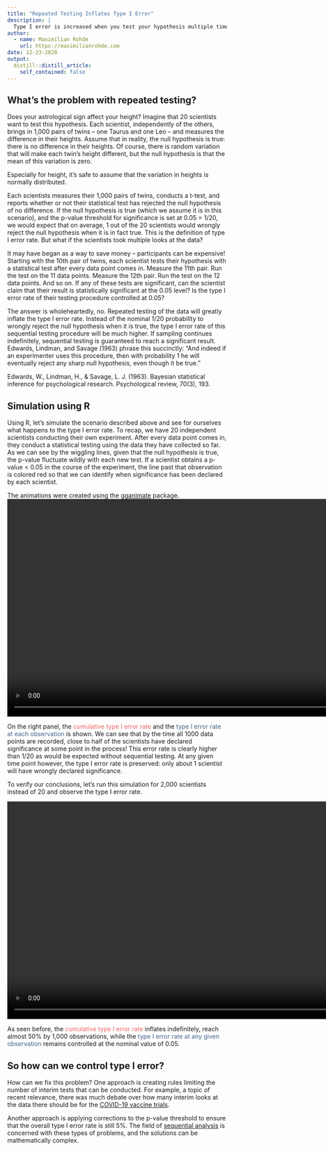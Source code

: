 ```yaml
---
title: "Repeated Testing Inflates Type I Error"
description: |
  Type I error is increased when you test your hypothesis multiple times during the data collection process. Simulations can provide a clear picture of this process.
author:
  - name: Maximilian Rohde
    url: https://maximilianrohde.com
date: 12-23-2020
output:
  distill::distill_article:
    self_contained: false
---
```


## What's the problem with repeated testing?
Does your astrological sign affect your height? Imagine that 20 scientists want to test this hypothesis. Each scientist, independently of the others, brings in 1,000 pairs of twins -- one Taurus and one Leo -- and measures the difference in their heights. Assume that in reality, the null hypothesis is true: there is no difference in their heights. Of course, there is random variation that will make each twin's height different, but the null hypothesis is that the mean of this variation is zero.

<aside>
Especially for height, it's safe to assume that the variation in heights is normally distributed.
</aside>

Each scientists measures their 1,000 pairs of twins, conducts a t-test, and reports whether or not their statistical test has rejected the null hypothesis of no difference. If the null hypothesis is true (which we assume it is in this scenario), and the p-value threshold for significance is set at 0.05 = 1/20, we would expect that on average, 1 out of the 20 scientists would wrongly reject the null hypothesis when it is in fact true. This is the definition of type I error rate. But what if the scientists took multiple looks at the data?

It may have began as a way to save money -- participants can be expensive! Starting with the 10th pair of twins, each scientist tests their hypothesis with a statistical test after every data point comes in. Measure the 11th pair. Run the test on the 11 data points. Measure the 12th pair. Run the test on the 12 data points. And so on. If any of these tests are significant, can the scientist claim that their result is statistically significant at the 0.05 level? Is the type I error rate of their testing procedure controlled at 0.05?

The answer is wholeheartedly, no. Repeated testing of the data will greatly inflate the type I error rate. Instead of the nominal 1/20 probability to wrongly reject the null hypothesis when it is true, the type I error rate of this sequential testing procedure will be much higher. If sampling continues indefinitely, sequential testing is guaranteed to reach a significant result. Edwards, Lindman, and Savage (1963) phrase this succinctly: "And indeed if an experimenter uses this procedure, then with probability 1 he will eventually reject any sharp null hypothesis, even though it be true." 

<aside>
Edwards, W., Lindman, H., & Savage, L. J. (1963). Bayesian statistical inference for psychological research. Psychological review, 70(3), 193.
</aside>

## Simulation using R
Using R, let's simulate the scenario described above and see for ourselves what happens to the type I error rate. To recap, we have 20 independent scientists conducting their own experiment. After every data point comes in, they conduct a statistical testing using the data they have collected so far. As we can see by the wiggling lines, given that the null hypothesis is true, the p-value fluctuate wildly with each new test. If a scientist obtains a p-value < 0.05 in the course of the experiment, the line past that observation is colored red so that we can identify when significance has been declared by each scientist.

<aside>
The animations were created using the [gganimate](https://gganimate.com/articles/gganimate.html) package.
</aside>

<video src="pval_anim.mp4" height=500 controls></video>

On the right panel, the <span style="color:#ed6663">cumulative type I error rate</span> and the <span style="color:#43658b">type I error rate at each observation</span> is shown. We can see that by the time all 1000 data points are recorded, close to half of the scientists have declared significance at some point in the process! This error rate is clearly higher than 1/20 as would be expected without sequential testing. At any given time point however, the type I error rate is preserved: only about 1 scientist will have wrongly declared significance.

To verify our conclusions, let's run this simulation for 2,000 scientists instead of 20 and observe the type I error rate.

<video src="pval_2000.mp4" height=500 controls></video>

As seen before, the <span style="color:#ed6663">cumulative type I error rate</span> inflates indefinitely, reach almost 50% by 1,000 observations, while the <span style="color:#43658b">type I error rate at any given observation</span> remains controlled at the nominal value of 0.05.

## So how can we control type I error?
How can we fix this problem? One approach is creating rules limiting the number of interim tests that can be conducted. For example, a topic of recent relevance, there was much debate over how many interim looks at the data there should be for the [COVID-19 vaccine trials](https://www.fda.gov/media/137926/download).

Another approach is applying corrections to the p-value threshold to ensure that the overall type I error rate is still 5%. The field of [sequential analysis](https://en.wikipedia.org/wiki/Sequential_analysis) is concerned with these types of problems, and the solutions can be mathematically complex.






